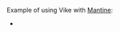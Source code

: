 
Example of using Vike with [Mantine](https://mantine.dev/):
 - <Example timestamp="2023.12" repo="Kenzo-Wada/vike-mantine-template" />
